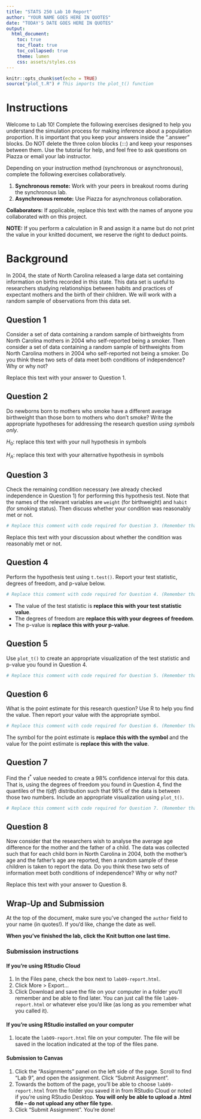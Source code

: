 ```yaml
---
title: "STATS 250 Lab 10 Report"
author: "YOUR NAME GOES HERE IN QUOTES"
date: "TODAY'S DATE GOES HERE IN QUOTES"
output:
  html_document:
    toc: true
    toc_float: true
    toc_collapsed: true
    theme: lumen
    css: assets/styles.css
---
```


```r
knitr::opts_chunk$set(echo = TRUE)
source("plot_t.R") # This imports the plot_t() function
```

# Instructions

Welcome to Lab 10! Complete the following exercises designed to help you understand the simulation process for making inference about a population proportion. It is important that you keep your answers inside the ".answer" blocks. Do NOT delete the three colon blocks (:::) and keep your responses between them. Use the tutorial for help, and feel free to ask questions on Piazza or email your lab instructor.

Depending on your instruction method (synchronous or asynchronous), complete the following exercises collaboratively.

1. **Synchronous remote:** Work with your peers in breakout rooms during the synchronous lab.
1. **Asynchronous remote:** Use Piazza for asynchronous collaboration.

**Collaborators:** If applicable, replace this text with the names of anyone you collaborated with on this project.

**NOTE:** If you perform a calculation in R and assign it a name but do not print the value in your knitted document, we reserve the right to deduct points.

# Background

:::{.background}
In 2004, the state of North Carolina released a large data set containing information on births recorded in this state. This data set is useful to researchers studying relationships between habits and practices of expectant mothers and the birth of their children. We will work with a random sample of observations from this data set.
:::

## Question 1

:::{.question}
Consider a set of data containing a random sample of birthweights from North Carolina mothers in 2004 who self-reported being a smoker. Then consider a set of data containing a random sample of birthweights from North Carolina mothers in 2004 who self-reported not being a smoker. Do you think these two sets of data meet both conditions of independence? Why or why not?
:::

:::{.answer}
Replace this text with your answer to Question 1.
:::

## Question 2

:::{.question}
Do newborns born to mothers who smoke have a different average birthweight than those born to mothers who don't smoke? Write the appropriate hypotheses for addressing the research question *using symbols only*. 
:::

:::{.answer}
$H_0$: replace this text with your null hypothesis in symbols

$H_A$: replace this text with your alternative hypothesis in symbols

:::

## Question 3

:::{.question}
Check the remaining condition necessary (we already checked independence in Question 1) for performing this hypothesis test. Note that the names of the relevant variables are `weight` (for birthweight) and `habit` (for smoking status). Then discuss whether your condition was reasonably met or not.
:::

:::{.answer}
```r
# Replace this comment with code required for Question 3. (Remember that this text is a comment, so R ignores it; you can delete it if you want.) If you don't delete it, **start your code on a new line that doesn't start with #**

```

Replace this text with your discussion about whether the condition was reasonably met or not.
:::


## Question 4

:::{.question}
Perform the hypothesis test using `t.test()`. Report your test statistic, degrees of freedom, and p-value below.
:::

:::{.answer}
```r
# Replace this comment with code required for Question 4. (Remember that this text is a comment, so R ignores it; you can delete it if you want.) If you don't delete it, **start your code on a new line that doesn't start with #**

```

- The value of the test statistic is **replace this with your test statistic value**.
- The degrees of freedom are **replace this with your degrees of freedom**.
- The p-value is **replace this with your p-value**.

:::

## Question 5
:::{.question}
Use `plot_t()` to create an appropriate visualization of the test statistic and p-value you found in Question 4.
:::

:::{.answer}

```r
# Replace this comment with code required for Question 5. (Remember that this text is a comment, so R ignores it; you can delete it if you want.) If you don't delete it, **start your code on a new line that doesn't start with #**

```
:::

## Question 6
:::{.question}
What is the point estimate for this research question? Use R to help you find the value. Then report your value with the appropriate symbol.

```r
# Replace this comment with code required for Question 6. (Remember that this text is a comment, so R ignores it; you can delete it if you want.) If you don't delete it, **start your code on a new line that doesn't start with #**

```
:::

:::{.answer}
The symbol for the point estimate is **replace this with the symbol** and the value for the point estimate is **replace this with the value**.
:::

## Question 7

:::{.question}
Find the $t^*$ value needed to create a 98% confidence interval for this data. That is, using the degrees of freedom you found in Question 4, find the quantiles of the $t(df)$ distribution such that 98% of the data is between those two numbers. Include an appropriate visualization using `plot_t()`.
:::

:::{.answer}
```r
# Replace this comment with code required for Question 7. (Remember that this text is a comment, so R ignores it; you can delete it if you want.) If you don't delete it, **start your code on a new line that doesn't start with #**

```
:::

## Question 8

:::{.question}
Now consider that the researchers wish to analyse the average age difference for the mother and the father of a child. The data was collected such that for each child born in North Carolina in 2004, both the mother's age and the father's age are reported, then a random sample of these children is taken to report the data. Do you think these two sets of information meet both conditions of independence? Why or why not?
:::

:::{.answer}
Replace this text with your answer to Question 8.
:::

## Wrap-Up and Submission

At the top of the document, make sure you've changed the `author` field to your name (in quotes!). If you'd like, change the date as well.

**When you've finished the lab, click the Knit button one last time.**


### Submission instructions
#### If you're using RStudio Cloud
1. In the Files pane, check the box next to `lab09-report.html`.
2. Click More > Export...
3. Click Download and save the file on your computer in a folder you'll remember and be able to find later. You can just call the file `lab09-report.html` or whatever else you'd like (as long as you remember what you called it).

#### If you're using RStudio installed on your computer
1. locate the `lab09-report.html` file on your computer. The file will be saved in the location indicated at the top of the files pane.

#### Submission to Canvas

1. Click the "Assignments" panel on the left side of the page. Scroll to find "Lab 9", and open the assignment. Click "Submit Assignment". 
2. Towards the bottom of the page, you'll be able to choose `lab09-report.html` from the folder you saved it in from RStudio Cloud or noted if you're using RStudio Desktop. **You will only be able to upload a .html file -- do not upload any other file type.**
  3. Click "Submit Assignment". You're done! 
